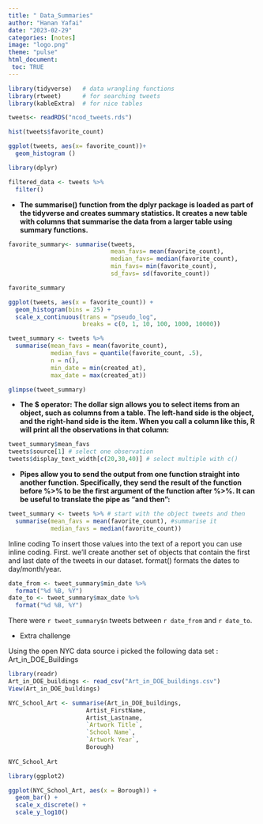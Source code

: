 ```yaml
---
title: " Data_Summaries"
author: "Hanan Yafai"
date: "2023-02-29"
categories: [notes]
image: "logo.png"
theme: "pulse"
html_document:
 toc: TRUE
---
```


```r
library(tidyverse)   # data wrangling functions
library(rtweet)      # for searching tweets
library(kableExtra)  # for nice tables
```

```r

tweets<- readRDS("ncod_tweets.rds")

hist(tweets$favorite_count)

ggplot(tweets, aes(x= favorite_count))+
  geom_histogram ()

library(dplyr)

filtered_data <- tweets %>%
  filter()
```

-   **The summarise() function from the dplyr package is loaded as part of the tidyverse and creates summary statistics. It creates a new table with columns that summarise the data from a larger table using summary functions.**

```r
favorite_summary<- summarise(tweets,
                             mean_favs= mean(favorite_count),
                             median_favs= median(favorite_count),
                             min_favs= min(favorite_count),
                             sd_favs= sd(favorite_count))

favorite_summary
```

```r
ggplot(tweets, aes(x = favorite_count)) +
  geom_histogram(bins = 25) +
  scale_x_continuous(trans = "pseudo_log", 
                     breaks = c(0, 1, 10, 100, 1000, 10000))
```

```r
tweet_summary <- tweets %>%
  summarise(mean_favs = mean(favorite_count),
            median_favs = quantile(favorite_count, .5),
            n = n(),
            min_date = min(created_at),
            max_date = max(created_at))

glimpse(tweet_summary)
```

-   **The \$ operator: The dollar sign allows you to select items from an object, such as columns from a table. The left-hand side is the object, and the right-hand side is the item. When you call a column like this, R will print all the observations in that column:**

```r
tweet_summary$mean_favs
tweets$source[1] # select one observation
tweets$display_text_width[c(20,30,40)] # select multiple with c()
```

-   **Pipes allow you to send the output from one function straight into another function. Specifically, they send the result of the function before %\>% to be the first argument of the function after %\>%. It can be useful to translate the pipe as "and then":**

```r

tweet_summary <- tweets %>% # start with the object tweets and then
  summarise(mean_favs = mean(favorite_count), #summarise it
            median_favs = median(favorite_count))
```

Inline coding To insert those values into the text of a report you can use inline coding. First. we'll create another set of objects that contain the first and last date of the tweets in our dataset. format() formats the dates to day/month/year.

```r

date_from <- tweet_summary$min_date %>% 
  format("%d %B, %Y")
date_to <- tweet_summary$max_date %>% 
  format("%d %B, %Y")
```

There were `r tweet_summary$n` tweets between `r date_from` and `r date_to`.

-   Extra challenge

Using the open NYC data source i picked the following data set : Art_in_DOE_Buildings

```r
library(readr)
Art_in_DOE_buildings <- read_csv("Art_in_DOE_buildings.csv")
View(Art_in_DOE_buildings)

```

```r
NYC_School_Art <- summarise(Art_in_DOE_buildings,
                      Artist_FirstName,
                      Artist_Lastname,
                      `Artwork Title`,
                      `School Name`,
                      `Artwork Year`,
                      Borough)
                                 
NYC_School_Art
```

```r
library(ggplot2)

ggplot(NYC_School_Art, aes(x = Borough)) +
  geom_bar() +
  scale_x_discrete() +
  scale_y_log10()


```
